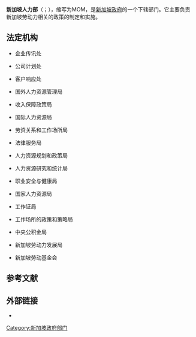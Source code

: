 {{Infobox Government agency
|agency_name     = 新加坡人力部
|abbreviation    = MOM
|logo            = Ministry of Manpower (Singapore) (logo).png
|logo_width      = 
|logo_caption    = 标志
|formed          =
|preceding1      =
|dissolved       =
|superseding     =
|jurisdiction    = {{SGP}}
|employees       = 2239（2018年）<ref name="MOM" />
|budget          = {{increase}}1.98亿新元（2019年）<ref name="MOM">{{cite web|title =Head S: Ministry of Manpower|work =Budget 2019: Revenue and Expenditure Estimates|publisher =Ministry of Finance|date =2019-02|url =https://www.singaporebudget.gov.sg/docs/default-source/budget_2019/download/pdf/43-MOM-2019.pdf|format =PDF|accessdate =2019-07-12|dead-url =no|archive-date =2021-01-18|archive-url =https://web.archive.org/web/20210118033906/https://www.singaporebudget.gov.sg/docs/default-source/budget_2019/download/pdf/43-MOM-2019.pdf}}</ref>
|headquarters    = 新加坡059764 合乐路18号
|minister1_name  = [[杨莉明|杨莉明]]<ref>{{cite news|title=【内阁改组】多名部长和高级政务部长职务有所调整|url=https://www.zaobao.com.sg/realtime/singapore/story20180424-853439|accessdate=2019-07-12|newspaper=联合早报|dead-url=no|archive-date=2019-07-12|archive-url=https://web.archive.org/web/20190712152020/https://www.zaobao.com.sg/realtime/singapore/story20180424-853439}}</ref>
|minister1_pfo   = 部长
|minister2_name  = [[陈诗龙|陈诗龙]]
|minister2_pfo   = 第二部长
|minister3_name  = [[扎吉哈|扎吉哈]]
|minister3_pfo   = 高级政务部长
|minister4_name  = [[颜晓芳|颜晓芳]]
|minister4_pfo   = 政务部长
|chief1_name     = Loh Khum Yean
|chief1_position = 常务秘书长
|chief2_name     = Augustin Lee
|chief2_position = 副秘书长
|chief3_name     = Ping Soon Kok
|chief3_position = 副秘书长（发展）
|parent_agency   =
|child1_agency   = [[中央公积金局|中央公积金局]]
|child2_agency   = 新加坡劳工基金会
|child3_agency   = 新加坡劳动力发展局
|website         = {{url|www.mom.gov.sg}}
|footnotes       =
}}
'''新加坡人力部'''（{{lang-en|Ministry of Manpower}}；{{lang-ms|Kementerian Tenaga Kerja}}），缩写为MOM，是[[新加坡政府|新加坡政府]]的一个下辖部门。它主要负责新加坡劳动力相关的政策的制定和实施。

==法定机构==
*企业传讯处

*公司计划处

*客户响应处

*国外人力资源管理局

*收入保障政策局

*国际人力资源局

*劳资关系和工作场所局

*法律服务局

*人力资源规划和政策局

*人力资源研究和统计局

*职业安全与健康局

*国家人力资源局

*工作证局

*工作场所的政策和策略局

*中央公积金局

*新加坡劳动力发展局

*新加坡劳动基金会

==参考文献==
{{reflist}}

==外部链接==
{{Commons category|Ministry of Manpower (Singapore)}}
*{{Official website|1= http://www.mom.gov.sg/}}

{{新加坡政府}}

{{DEFAULTSORT:R人力部}}
[[Category:新加坡政府部门|Category:新加坡政府部门]]